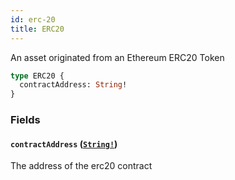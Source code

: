 ```yaml
---
id: erc-20
title: ERC20
---
```


An asset originated from an Ethereum ERC20 Token

```graphql
type ERC20 {
  contractAddress: String!
}
```

### Fields

#### `contractAddress` ([`String!`](/graphql/scalars/string))

The address of the erc20 contract
